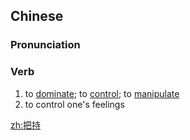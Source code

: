 ==Chinese==
{{zh-forms}}

===Pronunciation===
{{zh-pron
|m=bǎchí
|c=baa2 ci4
|cat=v
}}

===Verb===
{{zh-verb}}

# to [[dominate]]; to [[control]]; to [[manipulate]]
# to control one's feelings

[[zh:把持]]